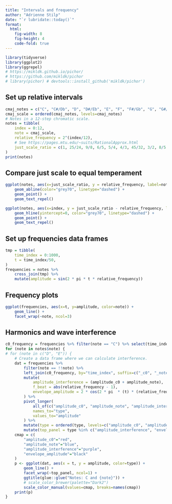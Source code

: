 ```yaml
---
title: "Intervals and frequency"
author: "Adrienne Stilp"
date: "`r lubridate::today()`"
format:
  html:
    fig-width: 8
    fig-height: 4
    code-fold: true
---
```


```r
library(tidyverse)
library(ggplot2)
library(ggrepel)
# https://mikldk.github.io/pichor/
# https://github.com/mikldk/pichor
# library(pichor) # devtools::install_github('mikldk/pichor')
```
## Set up relative intervals

```r
cmaj_notes = c("C", "C#/Db", "D", "D#/Eb", "E", "F", "F#/Gb", "G", "G#/Ab", "A", "A#/Bb", "B", "C^")
cmaj_scale = ordered(cmaj_notes, levels=cmaj_notes)
# Notes in a 12-step chromatic scale.
notes = tibble(
    index = 0:12,
    note = cmaj_scale,
    relative_frequency = 2^(index/12),
    # See https://pages.mtu.edu/~suits/RationalApprox.html
    just_scale_ratio = c(1, 25/24, 9/8, 6/5, 5/4, 4/3, 45/32, 3/2, 8/5, 5/3, 9/5, 15/8, 2/1)
)
print(notes)
```

## Compare just scale to equal temperament

```r
ggplot(notes, aes(x=just_scale_ratio, y = relative_frequency, label=note)) +
    geom_abline(color="grey70", linetype="dashed") +
    geom_point() +
    geom_text_repel()

ggplot(notes, aes(x=index, y = just_scale_ratio - relative_frequency, label=note)) +
    geom_hline(yintercept=0, color="grey70", linetype="dashed") +
    geom_point() +
    geom_text_repel()
```

## Set up frequencies data frames
```r
tmp = tibble(
    time_index = 0:1000,
    t = time_index/50,
)
frequencies = notes %>%
    cross_join(tmp) %>%
    mutate(amplitude = sin(2 * pi * t * relative_frequency))
```

## Frequency plots

```r
ggplot(frequencies, aes(x=t, y=amplitude, color=note)) +
    geom_line() +
    facet_wrap(~note, ncol=3)
```

## Harmonics and wave interference
```r
c0_frequency = frequencies %>% filter(note == "C") %>% select(time_index, amplitude)
for (note in notes$note) {
# for (note in c("D", "E")) {
    # Create a data frame where we can calculate interference.
    dat = frequencies %>%
        filter(note == !!note) %>%
        left_join(c0_frequency, by="time_index", suffix=c("_c0", "_note")) %>%
        mutate(
            amplitude_interference = (amplitude_c0 + amplitude_note),
            f_beat = abs(relative_frequency - 1),
            envelope_amplitude = 2 * cos(2 * pi  * (t) * (relative_frequency - 1) / 2)
        ) %>%
        pivot_longer(
            all_of(c("amplitude_c0", "amplitude_note", "amplitude_interference", "envelope_amplitude")),
            names_to="type",
            values_to="amplitude"
        ) %>%
        mutate(type = ordered(type, levels=c("amplitude_c0", "amplitude_note", "amplitude_interference", "envelope_amplitude"))) %>%
        mutate(top_panel = type %in% c("amplitude_interference", "envelope_amplitude"))
    cmap = c(
        "amplitude_c0"="red",
        "amplitude_note"="blue",
        "amplitude_interference"="purple",
        "envelope_amplitude"="black"
    )
    p <- ggplot(dat, aes(x = t, y = amplitude, color=type)) +
        geom_line() +
        facet_wrap(~top_panel, ncol=1) +
        ggtitle(glue::glue("Notes: C and {note}")) +
        # scale_color_brewer(palette="Dark2")
        scale_color_manual(values=cmap, breaks=names(cmap))
    print(p)
}
```
